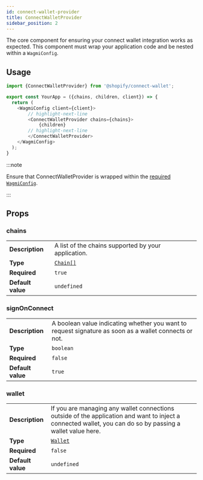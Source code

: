 ```yaml
---
id: connect-wallet-provider
title: ConnectWalletProvider
sidebar_position: 2
---
```


The core component for ensuring your connect wallet integration works as expected. This component must wrap your application code and be nested within a `WagmiConfig`.

## Usage

```typescript
import {ConnectWalletProvider} from '@shopify/connect-wallet';

export const YourApp = ({chains, children, client}) => {
  return (
    <WagmiConfig client={client}>
        // highlight-next-line
        <ConnectWalletProvider chains={chains}>
            {children}
        // highlight-next-line
        </ConnectWalletProvider>
    </WagmiConfig>
  );
}
```

:::note

Ensure that ConnectWalletProvider is wrapped within the [required `WagmiConfig`](../getting-started#providers).

:::


## Props

### chains
| | |
| - | - |
| **Description**       | A list of the chains supported by your application. |
| **Type**              | [`Chain[]`](https://wagmi.sh/react/providers/configuring-chains) |
| **Required**          | `true` |
| **Default value**     | `undefined` |

### signOnConnect
| | |
| - | - |
| **Description**       | A boolean value indicating whether you want to request signature as soon as a wallet connects or not. |
| **Type**              | `boolean` |
| **Required**          | `false` |
| **Default value**     | `true` |

### wallet
| | |
| - | - |
| **Description**       | If you are managing any wallet connections outside of the application and want to inject a connected wallet, you can do so by passing a wallet value here. |
| **Type**              | [`Wallet`](../types/wallet) |
| **Required**          | `false` |
| **Default value**     | `undefined` |
